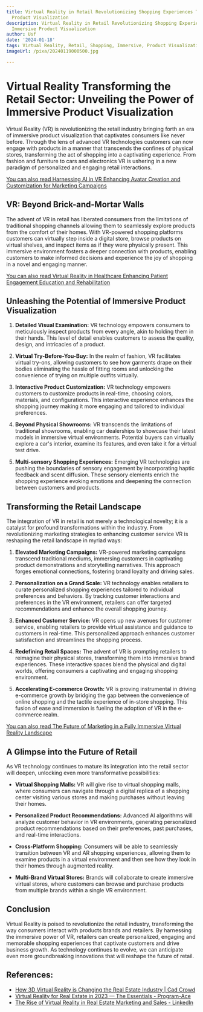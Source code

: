 ```yaml
---
title: Virtual Reality in Retail Revolutionizing Shopping Experiences Through Immersive
  Product Visualization
description: Virtual Reality in Retail Revolutionizing Shopping Experiences Through
  Immersive Product Visualization
author: Usf
date: '2024-01-18'
tags: Virtual Reality, Retail, Shopping, Immersive, Product Visualization
imageUrl: /pixa/20240119000500.jpg

---
```

# Virtual Reality Transforming the Retail Sector: Unveiling the Power of Immersive Product Visualization

Virtual Reality (VR) is revolutionizing  the retail industry bringing forth an era of immersive product visualization  that captivates consumers like never before. Through the lens of advanced VR technologies customers can now engage with products in a manner that transcends the confines  of physical stores, transforming the act of shopping into  a  captivating experience. From fashion and furniture to cars and electronics VR is ushering in a new paradigm of personalized and engaging retail interactions.

[You  can also read  Harnessing AI in VR Enhancing Avatar Creation and Customization for Marketing Campaigns](Harnessing%20AI%20in%20VR%20Enhancing%20Avatar%20Creation%20and%20Customization%20for%20Marketing%20Campaigns)


## VR: Beyond Brick-and-Mortar Walls

The  advent of VR in retail has liberated consumers from the limitations of traditional shopping  channels allowing them to seamlessly  explore products from the comfort  of their homes. With VR-powered shopping platforms customers can virtually step inside a digital store, browse products  on virtual shelves, and inspect items as if they were physically present. This  immersive environment fosters a deeper connection with  products, enabling customers to make informed decisions  and experience the  joy of shopping  in a  novel and engaging manner.

[You can also read Virtual Reality in Healthcare Enhancing  Patient Engagement Education and  Rehabilitation](Virtual%20Reality%20in%20Healthcare%20Enhancing%20Patient%20Engagement%2C%20Education%2C%20and%20Rehabilitation)


## Unleashing the Potential of Immersive Product Visualization

1. **Detailed Visual Examination:**
    VR technology  empowers consumers  to meticulously inspect products from  every angle, akin to holding them in their hands. This level of detail enables customers to assess the quality, design, and intricacies of a product.

2.  **Virtual Try-Before-You-Buy:**
   In the realm of fashion, VR  facilitates virtual try-ons, allowing customers to see how garments drape on their bodies eliminating the hassle of  fitting rooms and unlocking  the convenience of trying on multiple outfits virtually.

3. **Interactive Product Customization:**
   VR technology empowers customers to  customize products in real-time, choosing colors, materials, and  configurations. This interactive experience enhances the shopping journey making it more engaging and tailored to individual preferences.

4. **Beyond Physical Showrooms:**
   VR transcends the limitations of traditional showrooms, enabling car dealerships to showcase their latest  models in  immersive virtual environments. Potential buyers can virtually explore  a car's interior, examine  its features, and even take it for a virtual test drive.

5. **Multi-sensory Shopping  Experiences:**
   Emerging VR technologies are pushing the boundaries of sensory engagement by incorporating haptic feedback and scent diffusion. These sensory elements enrich the shopping experience evoking emotions and deepening the  connection between customers and products.

## Transforming the Retail Landscape

The integration of VR in retail is not merely a technological novelty; it  is a catalyst for profound transformations within the industry. From revolutionizing marketing strategies to enhancing customer service VR is  reshaping the retail landscape in myriad ways:

1. **Elevated Marketing Campaigns:**
   VR-powered marketing campaigns  transcend traditional mediums, immersing customers in captivating product demonstrations  and storytelling narratives.  This approach forges emotional connections, fostering brand loyalty and driving sales.

2. **Personalization on a Grand Scale:**
    VR technology enables retailers to curate personalized shopping experiences tailored to individual preferences and behaviors. By tracking customer  interactions  and preferences in the VR environment, retailers can offer targeted recommendations and enhance the overall shopping journey.

3. **Enhanced Customer  Service:**
   VR  opens up new avenues for customer service, enabling retailers to provide virtual assistance and guidance to customers in real-time. This personalized approach enhances customer satisfaction and streamlines the  shopping process.

4. **Redefining  Retail Spaces:**
   The advent of VR is prompting retailers to reimagine their physical stores, transforming them into  immersive  brand  experiences.  These interactive spaces blend the physical and digital worlds, offering consumers a captivating  and engaging shopping environment.

5. **Accelerating E-commerce Growth:**
    VR is  proving instrumental in driving e-commerce growth by  bridging the  gap between the convenience of online shopping and  the tactile experience of in-store shopping. This fusion of ease and immersion is fueling the adoption of VR in the e-commerce realm.

[You can also read The Future  of Marketing in a Fully  Immersive Virtual Reality Landscape](The%20Future%20of%20Marketing%20in%20a%20Fully%20Immersive%20Virtual%20Reality%20Landscape)


## A Glimpse into the  Future of Retail

As  VR technology continues to mature its integration into  the retail sector will deepen, unlocking even more  transformative possibilities:

-  **Virtual Shopping Malls:**
  VR will give rise to  virtual shopping malls,  where consumers can navigate  through a digital replica of  a shopping center visiting various stores and making purchases without leaving their homes.

-  **Personalized Product Recommendations:**
  Advanced AI algorithms will analyze customer behavior in VR environments, generating personalized product recommendations based on their preferences, past  purchases, and real-time interactions.

- **Cross-Platform Shopping:**
  Consumers will  be  able to seamlessly transition between VR and AR shopping experiences, allowing them to examine products in a virtual environment and then  see how they look  in their homes through augmented reality.

- **Multi-Brand Virtual Stores:**
   Brands will collaborate to create immersive virtual stores, where customers can browse and purchase products from  multiple brands within  a  single VR environment.

## Conclusion

Virtual Reality is poised to revolutionize the retail industry, transforming the way consumers interact  with products brands and retailers.  By  harnessing  the immersive power of  VR, retailers can create personalized, engaging and  memorable shopping experiences that captivate customers and drive business growth. As technology continues to evolve, we can anticipate even more groundbreaking innovations that will reshape the future of  retail.

## References:
- [How 3D Virtual Reality is Changing the Real Estate Industry | Cad Crowd](https://www.cadcrowd.com/blog/how-virtual-reality-is-changing-the-real-estate-industry/)
- [Virtual Reality for Real Estate in 2023 — The Essentials - Program-Ace](https://program-ace.com/blog/virtual-reality-for-real-estate/)
- [The Rise of Virtual Reality in Real Estate Marketing and Sales - LinkedIn](https://www.linkedin.com/pulse/rise-virtual-reality-real-estate-marketing-sales-synctheagency)
